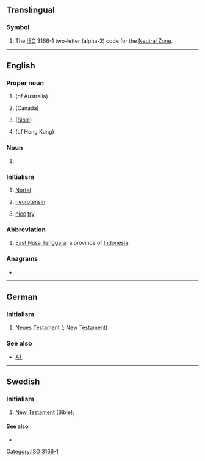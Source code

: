 {{also|n.t.|N.T.|N. T.|NT}}
==Translingual==

===Symbol===
{{head|mul|symbol}}

# The [[ISO]] 3166-1 two-letter (alpha-2) code for the [[Neutral Zone]].

[[Category:ISO 3166-1]]

----

==English==
{{wikipedia}}

===Proper noun===
{{en-proper noun}}

# {{initialism of|lang=en|[[Northern Territory]]}} (of Australia)
# {{initialism of|lang=en|[[Northwest Territories]]}} (Canada)
# {{initialism of|lang=en|[[New Testament]]}} ([[Bible]])
# {{initialism of|lang=en|New Territories}} (of Hong Kong)

===Noun===
{{en-noun}}

# {{lb|en|music}} {{initialism of|neighbor tone}}


===Initialism===
{{rfc-header|Initialism}}
{{head|en|initialism}}

# {{lb|en|stock symbol}} [[w:Nortel|Nortel]]
# [[neurotensin]]
# {{lb|en|internet slang}} [[nice]] [[try]]

===Abbreviation===
{{rfc-header|Abbreviation}}
{{head|en|abbreviation}}

# [[East Nusa Tenggara]], a province of [[Indonesia]].

===Anagrams===
* {{anagrams|en|a=nt|TN|tn}}

----

==German==

===Initialism===
{{rfc-header|Initialism}}
{{de-proper noun|n}}

# [[Neues Testament]] ({{l|en|NT}}; [[New Testament]])

===See also===
* [[AT]]

----

==Swedish==

===Initialism===
{{rfc-header|Initialism}}
{{head|sv|initialism}}

# [[New Testament]] (Bible); {{abbreviation of|Nya Testamentet|lang=sv}}

====See also====
* {{l|sv|GT}}